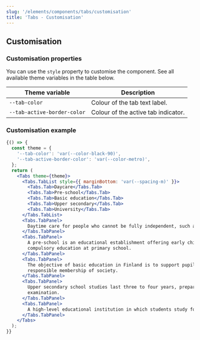 ```yaml
---
slug: '/elements/components/tabs/customisation'
title: 'Tabs - Customisation'
---
```





## Customisation

### Customisation properties
You can use the `style` property to customise the component. See all available theme variables in the table below.

| Theme variable                        | Description                                 |
| ------------------------------------- | ------------------------------------------- |
| `--tab-color`                         | Colour of the tab text label.               |
| `--tab-active-border-color`           | Colour of the active tab indicator.         |

### Customisation example
<Playground>


```jsx
{() => {
  const theme = {
    '--tab-color': 'var(--color-black-90)',
    '--tab-active-border-color': 'var(--color-metro)',
  };
  return (
    <Tabs theme={theme}>
      <Tabs.TabList style={{ marginBottom: 'var(--spacing-m)' }}>
        <Tabs.Tab>Daycare</Tabs.Tab>
        <Tabs.Tab>Pre-school</Tabs.Tab>
        <Tabs.Tab>Basic education</Tabs.Tab>
        <Tabs.Tab>Upper secondary</Tabs.Tab>
        <Tabs.Tab>University</Tabs.Tab>
      </Tabs.TabList>
      <Tabs.TabPanel>
        Daytime care for people who cannot be fully independent, such as children or elderly people.
      </Tabs.TabPanel>
      <Tabs.TabPanel>
        A pre-school is an educational establishment offering early childhood education to children before they begin
        compulsory education at primary school.
      </Tabs.TabPanel>
      <Tabs.TabPanel>
        The objective of basic education in Finland is to support pupils&#39; growth towards humanity and ethically
        responsible membership of society.
      </Tabs.TabPanel>
      <Tabs.TabPanel>
        Upper secondary school studies last three to four years, preparing the students for the matriculation
        examination.
      </Tabs.TabPanel>
      <Tabs.TabPanel>
        A high-level educational institution in which students study for degrees and academic research is done.
      </Tabs.TabPanel>
    </Tabs>
  );
}}
```


</Playground>

